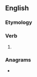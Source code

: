 ==English==

===Etymology===
{{suffix|en|root|est}}

===Verb===
{{head|en|verb form}}

# {{en-archaic second-person singular of|root}}

===Anagrams===
* {{anagrams|en|a=eoorstt|tooters}}